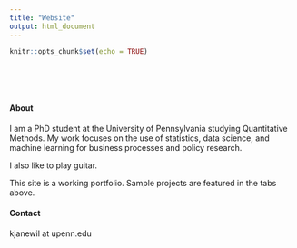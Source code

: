 ```yaml
---
title: "Website"
output: html_document
---
```


```r
knitr::opts_chunk$set(echo = TRUE)
```

<style type="text/css">
.title {
  display: none;
}

#getting-started img {
  margin-right: 1px;
}

</style>

<div class="row" style="padding-top: 50px;">
<div class="col-sm-6">

#### About

I am a PhD student at the University of Pennsylvania studying Quantitative Methods. My work focuses on the use of statistics, data science, and
machine learning for business processes and policy research.

I also like to play guitar.

This site is a working portfolio. Sample projects are featured in the tabs above.

#### Contact

kjanewil at upenn.edu

<section id="social-pane" class="row text-center social">

<a href="https://github.com/katjanewilson"><i class="fa fa-github" aria-hidden="true"></i> </a>

<a href="https://www.linkedin.com/in/kat-wilson-920256139/"><i class="fa fa-linkedin" aria-hidden="true"></i></a>

<a href="https://towardsdatascience.com/@katjanewilson/"><i class="fa fa-medium" aria-hidden="true"></i></a>
</section>
